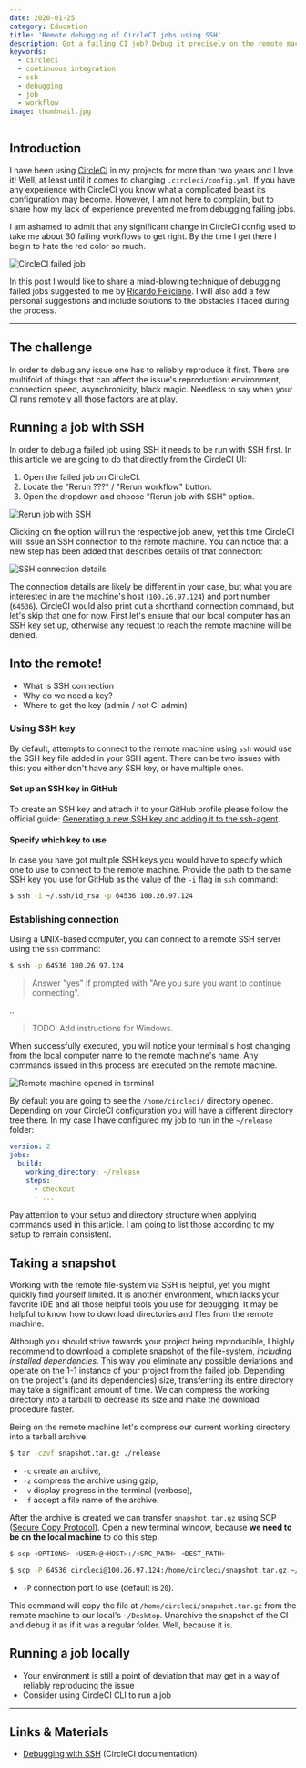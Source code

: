 ```yaml
---
date: 2020-01-25
category: Education
title: 'Remote debugging of CircleCI jobs using SSH'
description: Got a failing CI job? Debug it precisely on the remote machine using SSH in minutes.
keywords:
  - circleci
  - continuous integration
  - ssh
  - debugging
  - job
  - workflow
image: thumbnail.jpg
---
```


## Introduction

I have been using [CircleCI](https://circleci.com/) in my projects for more than two years and I love it! Well, at least until it comes to changing `.circleci/config.yml`. If you have any experience with CircleCI you know what a complicated beast its configuration may become. However, I am not here to complain, but to share how my lack of experience prevented me from debugging failing jobs.

I am ashamed to admit that any significant change in CircleCI config used to take me about 30 failing workflows to get right. By the time I get there I begin to hate the red color so much.

![CircleCI failed job](images/ci-failed.png)

In this post I would like to share a mind-blowing technique of debugging failed jobs suggested to me by [Ricardo Feliciano](https://twitter.com/FelicianoTech). I will also add a few personal suggestions and include solutions to the obstacles I faced during the process.

---

## The challenge

In order to debug any issue one has to reliably reproduce it first. There are multifold of things that can affect the issue's reproduction: environment, connection speed, asynchronicity, black magic. Needless to say when your CI runs remotely all those factors are at play.

## Running a job with SSH

In order to debug a failed job using SSH it needs to be run with SSH first. In this article we are going to do that directly from the CircleCI UI:

1. Open the failed job on CircleCI.
1. Locate the "Rerun ???" / "Rerun workflow" button.
1. Open the dropdown and choose "Rerun job with SSH" option.

![Rerun job with SSH](images/circleci-rerun-ssh.png)

Clicking on the option will run the respective job anew, yet this time CircleCI will issue an SSH connection to the remote machine. You can notice that a new step has been added that describes details of that connection:

![SSH connection details](images/ci-enable-ssh.png)

The connection details are likely be different in your case, but what you are interested in are the machine's host (`100.26.97.124`) and port number (`64536`). CircleCI would also print out a shorthand connection command, but let's skip that one for now. First let's ensure that our local computer has an SSH key set up, otherwise any request to reach the remote machine will be denied.

## Into the remote!

- What is SSH connection
- Why do we need a key?
- Where to get the key (admin / not CI admin)

### Using SSH key

By default, attempts to connect to the remote machine using `ssh` would use the SSH key file added in your SSH agent. There can be two issues with this: you either don't have any SSH key, or have multiple ones.

#### Set up an SSH key in GitHub

To create an SSH key and attach it to your GitHub profile please follow the official guide: [Generating a new SSH key and adding it to the ssh-agent](https://help.github.com/en/github/authenticating-to-github/generating-a-new-ssh-key-and-adding-it-to-the-ssh-agent).

#### Specify which key to use

In case you have got multiple SSH keys you would have to specify which one to use to connect to the remote machine. Provide the path to the same SSH key you use for GitHub as the value of the `-i` flag in `ssh` command:

```bash
$ ssh -i ~/.ssh/id_rsa -p 64536 100.26.97.124
```

### Establishing connection

Using a UNIX-based computer, you can connect to a remote SSH server using the `ssh` command:

```bash
$ ssh -p 64536 100.26.97.124
```

> Answer "yes" if prompted with "Are you sure you want to continue connecting".

..

> TODO: Add instructions for Windows.

When successfully executed, you will notice your terminal's host changing from the local computer name to the remote machine's name. Any commands issued in this process are executed on the remote machine.

![Remote machine opened in terminal](images/terminal-remote.png)

By default you are going to see the `/home/circleci/` directory opened. Depending on your CircleCI configuration you will have a different directory tree there. In my case I have configured my job to run in the `~/release` folder:

```yml
version: 2
jobs:
  build:
    working_directory: ~/release
    steps:
      - checkout
      - ...
```

Pay attention to your setup and directory structure when applying commands used in this article. I am going to list those according to my setup to remain consistent.

## Taking a snapshot

Working with the remote file-system via SSH is helpful, yet you might quickly find yourself limited. It is another environment, which lacks your favorite IDE and all those helpful tools you use for debugging. It may be helpful to know how to download directories and files from the remote machine.

Although you should strive towards your project being reproducible, I highly recommend to download a complete snapshot of the file-system, _including installed dependencies_. This way you eliminate any possible deviations and operate on the 1-1 instance of your project from the failed job. Depending on the project's (and its dependencies) size, transferring its entire directory may take a significant amount of time. We can compress the working directory into a tarball to decrease its size and make the download procedure faster.

Being on the remote machine let's compress our current working directory into a tarball archive:

```bash
$ tar -czvf snapshot.tar.gz ./release
```

- `-c` create an archive,
- `-z` compress the archive using gzip,
- `-v` display progress in the terminal (verbose),
- `-f` accept a file name of the archive.

After the archive is created we can transfer `snapshot.tar.gz` using SCP ([Secure Copy Protocol](https://en.wikipedia.org/wiki/Secure_copy)). Open a new terminal window, because **we need to be on the local machine** to do this step.

```bash
$ scp <OPTIONS> <USER>@<HOST>:/<SRC_PATH> <DEST_PATH>
```

```bash
$ scp -P 64536 circleci@100.26.97.124:/home/circleci/snapshot.tar.gz ~/Desktop
```

- `-P` connection port to use (default is `20`).

This command will copy the file at `/home/circleci/snapshot.tar.gz` from the remote machine to our local's `~/Desktop`. Unarchive the snapshot of the CI and debug it as if it was a regular folder. Well, because it is.

## Running a job locally

- Your environment is still a point of deviation that may get in a way of reliably reproducing the issue
- Consider using CircleCI CLI to run a job

---

## Links & Materials

- [Debugging with SSH](https://circleci.com/docs/2.0/ssh-access-jobs/) (CircleCI documentation)
